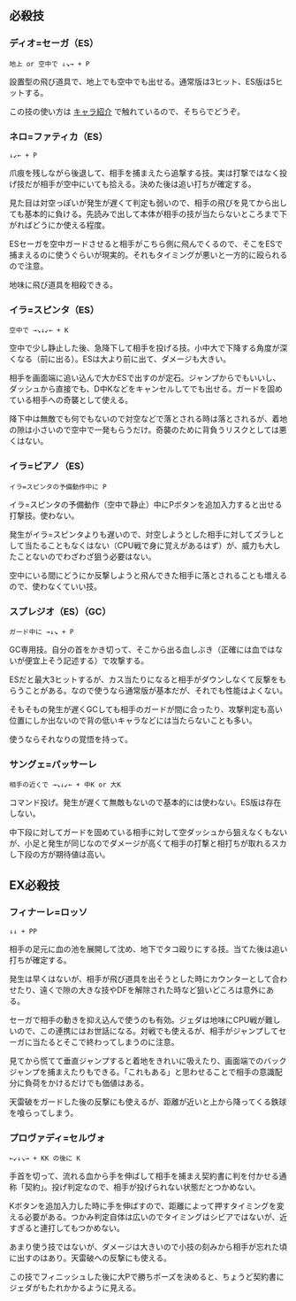 ## 必殺技

### ディオ=セーガ（ES）

```
地上 or 空中で ↓↘→ + P
```

設置型の飛び道具で、地上でも空中でも出せる。通常版は3ヒット、ES版は5ヒットする。

この技の使い方は [キャラ紹介](../characters/jedah) で触れているので、そちらでどうぞ。

### ネロ=ファティカ（ES）

```
↓↙← + P
```

爪痕を残しながら後退して、相手を捕まえたら追撃する技。実は打撃ではなく投げ技だが相手が空中にいても拾える。決めた後は追い打ちが確定する。

見た目は対空っぽいが発生が遅くて判定も弱いので、相手の飛びを見てから出しても基本的に負ける。先読みで出して本体が相手の技が当たらないところまで下がればどうにか使える程度。

ESセーガを空中ガードさせると相手がこちら側に飛んでくるので、そこをESで捕まえるのに使うぐらいが現実的。それもタイミングが悪いと一方的に殴られるので注意。

地味に飛び道具を相殺できる。

### イラ=スピンタ（ES）

```
空中で →↘↓↙← + K
```

空中で少し静止した後、急降下して相手を投げる技。小中大で下降する角度が深くなる（前に出る）。ESは大より前に出て、ダメージも大きい。

相手を画面端に追い込んで大かESで出すのが定石。ジャンプからでもいいし、ダッシュから直接でも、D中Kなどをキャンセルしてでも出せる。ガードを固めている相手への奇襲として使える。

降下中は無敵でも何でもないので対空などで落とされる時は落とされるが、着地の隙は小さいので空中で一発もらうだけ。奇襲のために背負うリスクとしては悪くはない。

### イラ=ピアノ（ES）

```
イラ=スピンタの予備動作中に P
```

イラ=スピンタの予備動作（空中で静止）中にPボタンを追加入力すると出せる打撃技。使わない。

発生がイラ=スピンタよりも遅いので、対空しようとした相手に対してズラしとして当たることもなくはない（CPU戦で身に覚えがあるはず）が、威力も大したことないのでわざわざ狙う必要はない。

空中にいる間にどうにか反撃しようと飛んできた相手に落とされることも増えるので、使わなくていい技。

### スプレジオ（ES）（GC）

```
ガード中に →↓↘ + P
```

GC専用技。自分の首をかき切って、そこから出る血しぶき（正確には血ではないが便宜上そう記述する）で攻撃する。

ESだと最大3ヒットするが、カス当たりになると相手がダウンしなくて反撃をもらうことがある。なので使うなら通常版が基本だが、それでも性能はよくない。

そもそもの発生が遅くGCしても相手のガードが間に合ったり、攻撃判定も高い位置にしか出ないので背の低いキャラなどには当たらないことも多い。

使うならそれなりの覚悟を持って。

### サングェ=パッサーレ

```
相手の近くで →↘↓↙← + 中K or 大K
```

コマンド投げ。発生が遅くて無敵もないので基本的には使わない。ES版は存在しない。

中下段に対してガードを固めている相手に対して空ダッシュから狙えなくもないが、小足と発生が同じなのでダメージが高くて相手の打撃と相打ちが取れるスカし下段の方が期待値は高い。

## EX必殺技

### フィナーレ=ロッソ

```
↓↓ + PP
```

相手の足元に血の池を展開して沈め、地下でタコ殴りにする技。当てた後は追い打ちが確定する。

発生は早くはないが、相手が飛び道具を出そうとした時にカウンターとして合わせたり、遠くで隙の大きな技やDFを解除された時など狙いどころは意外にある。

セーガで相手の動きを抑え込んで使うのも有効。ジェダは地味にCPU戦が難しいので、この連携にはお世話になる。対戦でも使えるが、相手がジャンプしてセーガに当たるとそこで終わってしまうのに注意。

見てから慌てて垂直ジャンプすると着地をきれいに吸えたり、画面端でのバックジャンプを捕まえたりもできる。「これもある」と思わせることで相手の意識配分に負荷をかけるだけでも価値はある。

天雷破をガードした後の反撃にも使えるが、距離が近いと上から降ってくる鉄球を喰らってしまう。

### プロヴァディ=セルヴォ

```
←↙↓↘→ + KK の後に K
```

手首を切って、流れる血から手を伸ばして相手を捕まえ契約書に判を付かせる通称「契約」。投げ判定なので、相手が投げられない状態だとつかめない。

Kボタンを追加入力した時に手を伸ばすので、距離によって押すタイミングを変える必要がある。つかみ判定自体は広いのでタイミングはシビアではないが、近すぎると連打してもつかめない。

あまり使う技ではないが、ダメージは大きいので小技の刻みから相手が忘れた頃に出すのはあり。天雷破への反撃にも使える。

この技でフィニッシュした後に大Pで勝ちポーズを決めると、ちょうど契約書にジェダがもたれかかるように見える。
